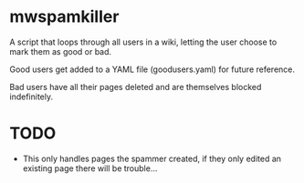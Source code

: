=mwspamkiller=

A script that loops through all users in a wiki, letting the user choose to mark them as good or bad. 

Good users get added to a YAML file (goodusers.yaml) for future reference. 

Bad users have all their pages deleted and are themselves blocked indefinitely. 

=TODO= 

* This only handles pages the spammer created, if they only edited an existing page there will be trouble...
